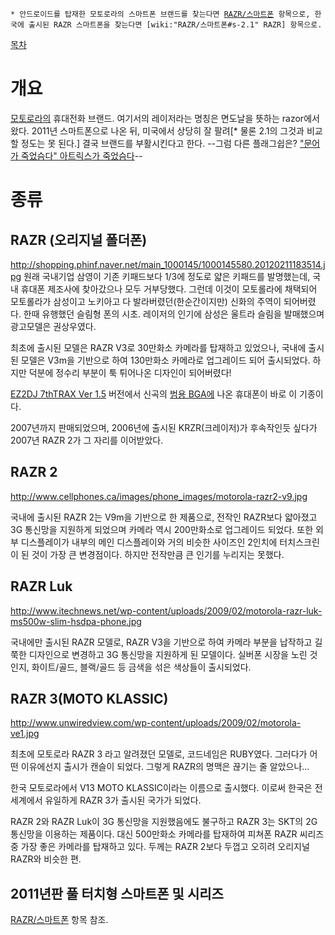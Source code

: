  * 안드로이드를 탑재한 모토로라의 스마트폰 브랜드를 찾는다면 [[RAZR/스마트폰]] 항목으로, 한국에 출시된 RAZR 스마트폰을 찾는다면 [wiki:"RAZR/스마트폰#s-2.1" RAZR] 항목으로.

[[목차]]

= 개요 =
[[모토로라]]의 휴대전화 브랜드. 여기서의 레이저라는 명칭은 면도날을 뜻하는 razor에서 왔다. 2011년 스마트폰으로 나온 뒤, 미국에서 상당히 잘 팔려[* 물론 2.1의 그것과 비교할 정도는 못 된다.] 결국 브랜드를 부활시킨다고 한다. --그럼 다른 플래그쉽은? [["문어가 죽었슴다" 아트릭스가 죽었슴다]]--

= 종류 =
== RAZR (오리지널 폴더폰) ==
http://shopping.phinf.naver.net/main_1000145/1000145580.20120211183514.jpg
원래 국내기업 삼영이 기존 키패드보다 1/3에 정도로 얇은 키패드를 발명했는데, 국내 휴대폰 제조사에 찾아갔으나 모두 거부당했다. 그런데 이것이 모토롤라에 채택되어 모토롤라가 삼성이고 노키아고 다 발라버렸던(한순간이지만) 신화의 주역이 되어버렸다. 한때 유행했던 슬림형 폰의 시초. 레이저의 인기에 삼성은 울트라 슬림을 발매했으며 광고모델은 권상우였다. 

최초에 출시된 모델은 RAZR V3로 30만화소 카메라를 탑재하고 있었으나, 국내에 출시된 모델은 V3m을 기반으로 하여 130만화소 카메라로 업그레이드 되어 출시되었다. 하지만 덕분에 정수리 부분이 툭 튀어나온 디자인이 되어버렸다!

[[EZ2DJ 7thTRAX Ver 1.5]] 버전에서 신곡의 [[범용 BGA]]에 나온 휴대폰이 바로 이 기종이다.

2007년까지 판매되었으며, 2006년에 출시된 KRZR(크레이저)가 후속작인듯 싶다가 2007년 RAZR 2가 그 자리를 이어받았다. 

== RAZR 2 ==

http://www.cellphones.ca/images/phone_images/motorola-razr2-v9.jpg

국내에 출시된 RAZR 2는 V9m을 기반으로 한 제품으로, 전작인 RAZR보다 얇아졌고 3G 통신망을 지원하게 되었으며 카메라 역시 200만화소로 업그레이드 되었다. 또한 외부 디스플레이가 내부의 메인 디스플레이와 거의 비슷한 사이즈인 2인치에 터치스크린이 된 것이 가장 큰 변경점이다. 하지만 전작만큼 큰 인기를 누리지는 못했다.

== RAZR Luk ==

http://www.itechnews.net/wp-content/uploads/2009/02/motorola-razr-luk-ms500w-slim-hsdpa-phone.jpg

국내에만 출시된 RAZR 모델로, RAZR V3을 기반으로 하여 카메라 부분을 납작하고 길쭉한 디자인으로 변경하고 3G 통신망을 지원하게 된 모델이다. 실버폰 시장을 노린 것인지, 화이트/골드, 블랙/골드 등 금색을 섞은 색상들이 출시되었다.

== RAZR 3(MOTO KLASSIC) ==

http://www.unwiredview.com/wp-content/uploads/2009/02/motorola-ve1.jpg

최초에 모토로라 RAZR 3 라고 알려졌던 모델로, 코드네임은 RUBY였다. 그러다가 어떤 이유에선지 출시가 캔슬이 되었다. 그렇게 RAZR의 명맥은 끊기는 줄 알았으나...

한국 모토로라에서 V13 MOTO KLASSIC이라는 이름으로 출시했다. 이로써 한국은 전세계에서 유일하게 RAZR 3가 출시된 국가가 되었다. 

RAZR 2와 RAZR Luk이 3G 통신망을 지원했음에도 불구하고 RAZR 3는 SKT의 2G 통신망을 이용하는 제품이다. 대신 500만화소 카메라를 탑재하여 피쳐폰 RAZR 씨리즈 중 가장 좋은 카메라를 탑재하고 있다. 두께는 RAZR 2보다 두껍고 오히려 오리지널 RAZR와 비슷한 편.

== 2011년판 풀 터치형 스마트폰 및 시리즈 ==

[[RAZR/스마트폰]] 항목 참조.
